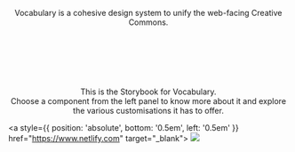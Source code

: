 
<Meta title="Hello/Introduction" />

<center>
  <svg width="212" height="40" viewBox="0 0 212 40" xmlns="http://www.w3.org/2000/svg" className="has-text-black">
    <use href="logos/products/vocabulary.svg#vocabulary"></use>
  </svg>

  <p class="text-normal">
    Vocabulary is a cohesive design system to unify the web-facing Creative Commons.
  </p>

  <a href="https://github.com/creativecommons/vocabulary" class="github-corner">
    <svg width="80" height="80" viewBox="0 0 250 250" xmlns="http://www.w3.org/2000/svg">
      <use href="icons/github_corner.svg#githubcorner"></use>
    </svg>
  </a>

  <p class="text-normal">
    This is the Storybook for Vocabulary.<br/>
    Choose a component from the left panel to know more about it and explore the various customisations it has to offer.
  </p>
</center>

<a style={{ position: 'absolute', bottom: '0.5em', left: '0.5em' }} href="https://www.netlify.com" target="_blank">
  <img src="https://www.netlify.com/img/global/badges/netlify-light.svg"/>
</a>
